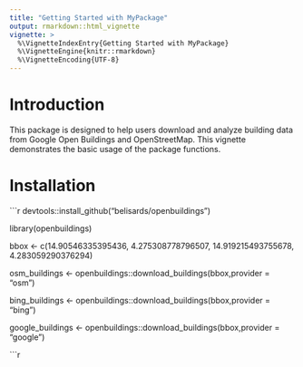 ```yaml
---
title: "Getting Started with MyPackage"
output: rmarkdown::html_vignette
vignette: >
  %\VignetteIndexEntry{Getting Started with MyPackage}
  %\VignetteEngine{knitr::rmarkdown}
  %\VignetteEncoding{UTF-8}
---
```


# Introduction

This package is designed to help users download and analyze building data from Google Open Buildings and OpenStreetMap. This vignette demonstrates the basic usage of the package functions.

# Installation

```r
devtools::install_github("belisards/openbuildings")

library(openbuildings)

bbox <- c(14.90546335395436, 4.275308778796507, 14.919215493755678, 4.283059290376294)

osm_buildings <- openbuildings::download_buildings(bbox,provider = "osm")

bing_buildings <- openbuildings::download_buildings(bbox,provider = "bing")

google_buildings <- openbuildings::download_buildings(bbox,provider = "google")

```r